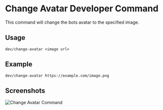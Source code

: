 # Change Avatar Developer Command

This command will change the bots avatar to the specified image.


## Usage

```
dev/change-avatar <image url>
```

## Example

```
dev/change-avatar https://example.com/image.png
```

## Screenshots

![Change Avatar Command](https://cdn.discordapp.com/attachments/1103903862877859840/1135687857474900059/image.png)
